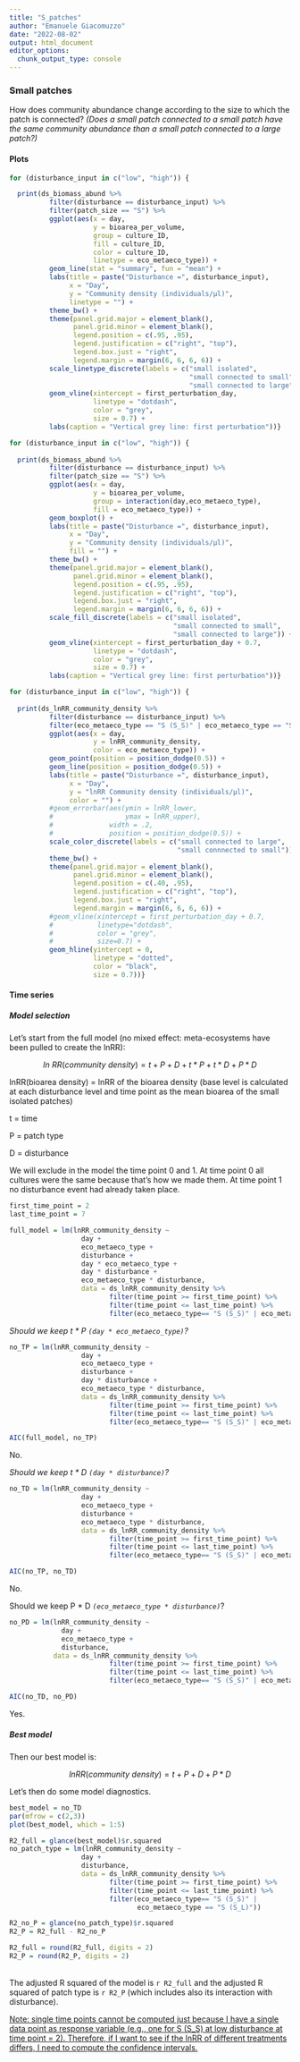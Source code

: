 ```yaml
---
title: "S_patches"
author: "Emanuele Giacomuzzo"
date: "2022-08-02"
output: html_document
editor_options:
  chunk_output_type: console
---
```


### Small patches {.tabset .tabset-pills}

How does community abundance change according to the size to which the patch is connected? *(Does a small patch connected to a small patch have the same community abundance than a small patch connected to a large patch?)*

#### Plots

```r
for (disturbance_input in c("low", "high")) {

  print(ds_biomass_abund %>%
          filter(disturbance == disturbance_input) %>%
          filter(patch_size == "S") %>%
          ggplot(aes(x = day,
                     y = bioarea_per_volume,
                     group = culture_ID,
                     fill = culture_ID,
                     color = culture_ID,
                     linetype = eco_metaeco_type)) +
          geom_line(stat = "summary", fun = "mean") +
          labs(title = paste("Disturbance =", disturbance_input),
               x = "Day",
               y = "Community density (individuals/μl)",
               linetype = "") +
          theme_bw() +
          theme(panel.grid.major = element_blank(),
                panel.grid.minor = element_blank(),
                legend.position = c(.95, .95),
                legend.justification = c("right", "top"),
                legend.box.just = "right",
                legend.margin = margin(6, 6, 6, 6)) +
          scale_linetype_discrete(labels = c("small isolated",
                                             "small connected to small",
                                             "small connected to large"))  +
          geom_vline(xintercept = first_perturbation_day,
                     linetype = "dotdash",
                     color = "grey",
                     size = 0.7) +
          labs(caption = "Vertical grey line: first perturbation"))}
```

```r
for (disturbance_input in c("low", "high")) {
  
  print(ds_biomass_abund %>%
          filter(disturbance == disturbance_input) %>%
          filter(patch_size == "S") %>%
          ggplot(aes(x = day,
                     y = bioarea_per_volume,
                     group = interaction(day,eco_metaeco_type),
                     fill = eco_metaeco_type)) +
          geom_boxplot() +
          labs(title = paste("Disturbance =", disturbance_input),
               x = "Day",
               y = "Community density (individuals/μl)",
               fill = "") +
          theme_bw() +
          theme(panel.grid.major = element_blank(),
                panel.grid.minor = element_blank(),
                legend.position = c(.95, .95),
                legend.justification = c("right", "top"),
                legend.box.just = "right",
                legend.margin = margin(6, 6, 6, 6)) +
          scale_fill_discrete(labels = c("small isolated",
                                         "small connected to small",
                                         "small connected to large")) +
          geom_vline(xintercept = first_perturbation_day + 0.7,
                     linetype = "dotdash",
                     color = "grey",
                     size = 0.7) +
          labs(caption = "Vertical grey line: first perturbation"))}
```

```r
for (disturbance_input in c("low", "high")) {
  
  print(ds_lnRR_community_density %>%
          filter(disturbance == disturbance_input) %>%
          filter(eco_metaeco_type == "S (S_S)" | eco_metaeco_type == "S (S_L)") %>%
          ggplot(aes(x = day,
                     y = lnRR_community_density,
                     color = eco_metaeco_type)) +
          geom_point(position = position_dodge(0.5)) +
          geom_line(position = position_dodge(0.5)) + 
          labs(title = paste("Disturbance =", disturbance_input),
               x = "Day",
               y = "lnRR Community density (individuals/μl)",
               color = "") +
          #geom_errorbar(aes(ymin = lnRR_lower, 
          #                  ymax = lnRR_upper), 
          #              width = .2,
          #              position = position_dodge(0.5)) + 
          scale_color_discrete(labels = c("small connected to large",
                                          "small connnected to small")) +
          theme_bw() +
          theme(panel.grid.major = element_blank(), 
                panel.grid.minor = element_blank(),
                legend.position = c(.40, .95),
                legend.justification = c("right", "top"),
                legend.box.just = "right",
                legend.margin = margin(6, 6, 6, 6)) +
          #geom_vline(xintercept = first_perturbation_day + 0.7, 
          #           linetype="dotdash", 
          #           color = "grey", 
          #           size=0.7) +
          geom_hline(yintercept = 0, 
                     linetype = "dotted", 
                     color = "black", 
                     size = 0.7))}
```

#### Time series

##### Model selection

Let's start from the full model (no mixed effect: meta-ecosystems have been pulled to create the lnRR):

$$
ln \: RR (community \: density) = t + P + D + t*P + t*D + P*D
$$

lnRR(bioarea density) = lnRR of the bioarea density (base level is calculated at each disturbance level and time point as the mean bioarea of the small isolated patches)

t = time

P = patch type

D = disturbance

We will exclude in the model the time point 0 and 1. At time point 0 all cultures were the same because that's how we made them. At time point 1 no disturbance event had already taken place.

```r
first_time_point = 2
last_time_point = 7
```

```r
full_model = lm(lnRR_community_density ~                  
                  day + 
                  eco_metaeco_type + 
                  disturbance +
                  day * eco_metaeco_type +
                  day * disturbance + 
                  eco_metaeco_type * disturbance,
                  data = ds_lnRR_community_density %>%
                         filter(time_point >= first_time_point) %>%
                         filter(time_point <= last_time_point) %>%
                         filter(eco_metaeco_type== "S (S_S)" | eco_metaeco_type == "S (S_L)"))
```

*Should we keep t \* P `(day * eco_metaeco_type)`?*

```r
no_TP = lm(lnRR_community_density ~
                  day + 
                  eco_metaeco_type + 
                  disturbance +
                  day * disturbance + 
                  eco_metaeco_type * disturbance,
                  data = ds_lnRR_community_density %>%
                         filter(time_point >= first_time_point) %>%
                         filter(time_point <= last_time_point) %>%
                         filter(eco_metaeco_type== "S (S_S)" | eco_metaeco_type == "S (S_L)"))

AIC(full_model, no_TP)
```

No.

*Should we keep t \* D `(day * disturbance)`?*

```r
no_TD = lm(lnRR_community_density ~
                  day + 
                  eco_metaeco_type + 
                  disturbance +
                  eco_metaeco_type * disturbance,
                  data = ds_lnRR_community_density %>%
                         filter(time_point >= first_time_point) %>%
                         filter(time_point <= last_time_point) %>%
                         filter(eco_metaeco_type== "S (S_S)" | eco_metaeco_type == "S (S_L)"))

AIC(no_TP, no_TD)
```

No.

Should we keep P \* D *`(eco_metaeco_type * disturbance)`*?

```r
no_PD = lm(lnRR_community_density ~
             day + 
             eco_metaeco_type + 
             disturbance,
           data = ds_lnRR_community_density %>%
                         filter(time_point >= first_time_point) %>%
                         filter(time_point <= last_time_point) %>%
                         filter(eco_metaeco_type== "S (S_S)" | eco_metaeco_type == "S (S_L)"))

AIC(no_TD, no_PD)
```

Yes.

##### Best model

Then our best model is:

$$
lnRR (community \: density) = t + P + D + P*D
$$

Let's then do some model diagnostics.

```r
best_model = no_TD
par(mfrow = c(2,3))
plot(best_model, which = 1:5)
```

```r
R2_full = glance(best_model)$r.squared
no_patch_type = lm(lnRR_community_density ~
                  day + 
                  disturbance,
                  data = ds_lnRR_community_density %>%
                         filter(time_point >= first_time_point) %>%
                         filter(time_point <= last_time_point) %>%
                         filter(eco_metaeco_type== "S (S_S)" | 
                                eco_metaeco_type == "S (S_L)"))

R2_no_P = glance(no_patch_type)$r.squared
R2_P = R2_full - R2_no_P

R2_full = round(R2_full, digits = 2)
R2_P = round(R2_P, digits = 2)
```

\
The adjusted R squared of the model is `r R2_full` and the adjusted R squared of patch type is `r R2_P` (which includes also its interaction with disturbance).

[Note: single time points cannot be computed just because I have a single data point as response variable (e.g., one for S (S_S) at low disturbance at time point = 2). Therefore, if I want to see if the lnRR of different treatments differs, I need to compute the confidence intervals.]{.underline}
